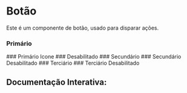 

<Meta of={Story} />

# Botão

Este é um componente de botão, usado para disparar ações.

### Primário
<Canvas of={Story.Primary} />
### Primário Icone
<Canvas of={Story.PrimaryIcon} />
### Desabilitado
<Canvas of={Story.Disabled} />
### Secundário
<Canvas of={Story.Secondary} />
### Secundário Desabilitado
<Canvas of={Story.SecondaryDisabled} />
### Terciário
<Canvas of={Story.Tertiary} />
### Terciário Desabilitado
<Canvas of={Story.TertiaryDisabled} />

## Documentação Interativa:
<Primary />
<Controls />